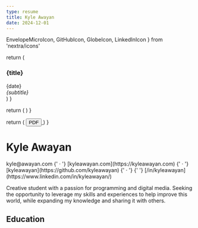 ```yaml
---
type: resume
title: Kyle Awayan
date: 2024-12-01
---
```


  EnvelopeMicroIcon,
  GitHubIcon,
  GlobeIcon,
  LinkedInIcon
} from 'nextra/icons'

  return (
    <div className="mb-1">
      <div className="flex flex-col md:flex-row md:items-end justify-between print:flex-row print:items-end">
        <h3>{title}</h3>
        <span>{date}</span>
      </div>
      <div>
        <em>{subtitle}</em>
      </div>
    </div>
  )
}

  return (
    <span className="inline-block print:align-bottom">
      <Icon className="w-4 h-4" />
    </span>
  )
}

  return (
    <a href="/Kyle%20Awayan%20Resume.pdf">
      <button className="fixed bottom-4 right-4 p-4 bg-orange-500 text-white rounded-full hover:bg-orange-600 focus:outline-none print:hidden">
        PDF
      </button>
    </a>
  )
}

# Kyle Awayan

<DownloadResumeFloatingButton />

<div className="nx-not-prose">
  <span className="inline-flex items-center">
    <IconSpan icon={EnvelopeMicroIcon} /> kyle@awayan.com
  </span>
  {' · '}
  <span className="inline-flex items-center">
    <IconSpan icon={GlobeIcon} /> [kyleawayan.com](https://kyleawayan.com)
  </span>
  {' · '}
  <span className="inline-flex items-center">
    <IconSpan icon={GitHubIcon} /> [kyleawayan](https://github.com/kyleawayan)
  </span>
  {' · '}
  <span className="inline-flex items-center">
    <IconSpan icon={LinkedInIcon} />{' '}
    [/in/kyleawayan](https://www.linkedin.com/in/kyleawayan/)
  </span>
</div>

Creative student with a passion for programming and digital media. Seeking the
opportunity to leverage my skills and experiences to help improve this world,
while expanding my knowledge and sharing it with others.

## Education

<Title
  title="University of California, Merced"
  date="2020 - Graduating in 2024"
  subtitle="Major: BS Computer Science & Engineering"
/>

<Title title="Benicia High School" date="2016 - 2020" subtitle="Diploma" />

## Experience

<Title
  title="Undergraduate Student Researcher"
  date="February 2021 - Present"
  subtitle="Cobian-Iñiguez Fire Lab University of California, Merced"
/>

- Creating image processing pipelines and tools to collect and analyze data from
  lab experiments
- Using tools such as OpenCV, scikit-image, Python, PyQt, and MATLAB

<Title
  title="Data Scientist/Front-end Engineer Intern/Contractor"
  date="June 2021 - August 2023"
  subtitle="Chan Zuckerberg Biohub San Francisco"
/>

- Creating tools for broad sharing of data from various research projects
- Includes creating web portals and interactive visualization tools using React,
  Dash, Python, AWS, deck.gl, Three.js
- Using data libraries such as NumPy, pandas, Zarr
- Assisting colleagues with coding questions

<Title
  title="Teacher Assistant For Digital Media Class"
  date="August 2019 - June 2020"
  subtitle="Benicia High School Benicia, CA"
/>

- Helped students learn how to use camera gear and software (Adobe products)
- Provided feedback on their work

<Title
  title="Photographer and Videographer"
  date="March 2018 - November 2020"
  subtitle="Benicia, CA"
/>

- Captured special events (e.g.: quinceañeras, anniversaries, weddings)
- Invited photographer or videographer colleagues when needed
- Provided the team with guidelines on what to capture, and welcoming
  suggestions from them

## Awards

<Title
  title="Ganbare Scholarship"
  date="2020"
  subtitle="Benicia High School Panther Band"
/>

- The Ganbare (Japanese, meaning to persevere; to do one's best) Scholarship
  recognized the Senior who has shown the most involvement and dedication in the
  Benicia High School Panther Band-related activities, is the most willing to
  make sacrifices of free time for the betterment of the Band Program, and
  always does his/her best.

## Skills

<div className="nx-not-prose">

**Technologies:** Node.js, React, React Native, Google Cloud, Amazon Web
Services, Terraform, Docker, PostgreSQL, Neo4j, MongoDB, InfluxDB, Grafana,
Arduino, Qt, Adobe Suite, Figma, Ableton Live, grandMA3, Resolume,
TouchDesigner, Unreal Engine, Blender

**Coding Languages:** JavaScript, TypeScript, Python, C++, C, MATLAB, SQL,
LaTeX, Swift, R

**Other Interests:** Music Production, Graphic Design, DJ, VJ, Stage Lighting
Design, Music Theory, Skiing, Biking, Aviation, Traveling

</div>

## Publications

- Jonathan Liu, et al. **Kyle Awayan**, ”Concordance of MERFISH spatial
  transcriptomics with bulk and single-cell RNA sequencing”, Life Science
  Alliance, December 2022
- **The Tabula Microcebus Consortium**, ”Tabula Microcebus: A transcriptomic
  cell atlas of mouse lemur, an emerging primate model organism”, bioRxiv,
  August 2022
- Jeanette Cobian-Iñiguez, Amir Hessam Aminfar, Shusmita Saha, **Kyle Awayan**,
  et al., ”The Transition and Spread of a Chaparral Crown Fire: Insights from
  Laboratory Scale Wind Tunnel Experiments”, Journal of Combustion, July 2022
- **The Tabula Sapiens Consortium**, ”The Tabula Sapiens: A multiple-organ,
  single-cell transcriptomic atlas of humans”, Science, May 2022

## Selected Passion Projects

<Title
  title="BusyMap"
  date="2022"
  subtitle="Real-time monitoring of dorm study and lounge room occupancy."
/>

- Motivated by the challenge of locating vacant study/lounge rooms in college
  dorms
- Utilizes Raspberry Pi and Bluetooth for occupancy detection, records to
  PostgreSQL database
- Online interactive map created with React shows room occupancy in real-time
- Completed for the HackMerced VII Hackathon with three other team members, won
  "Best Hardware Hack"

<Title
  title="vintage-influxdb"
  date="2021"
  subtitle="Detailed time-series recording of personal Spotify listening data."
/>

- Curious to see my listening habits over time
- Created a Node.js application to periodically ping the Spotify Web API and
  record to a database
- Using InfluxDB and Grafana, complex queries can be made to analyze and
  visualize the data

<Title
  title="Zuzu"
  date="2021"
  subtitle="Created a face recognition system to recognize faces in music videos."
/>

- Had trouble learning and remembering names of band members
- Used the face_recognition Python library, powered by dlib and NVIDIA CUDA
- Used a sequential Keras model with TensorFlow for classification
- Used OpenCV to render overlays on the video of the face recognition results

<Title
  title="Gemini"
  date="2020"
  subtitle="A 'now playing' screen for Spotify."
/>

- Created a desktop app that shows a user's currently playing song
- Collaborated with a colleague, took advantage of Git, GitHub, and GitHub
  Actions
- Used Electron, JavaScript, and the Spotify Web API
- PKCE was implemented to authenticate with the Spotify API
- Has 130+ stars on GitHub

<Title
  title="Magic Mirror"
  date="2016"
  subtitle="A magical mirror that showed various information through the glass."
/>

- Constructed a frame that enclosed a two-way mirror and computer monitor
- Used an open-source Node.js based software for the interface
- Presented it at a local Maker Faire event
